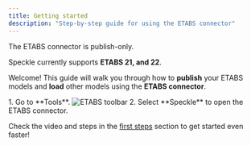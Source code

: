 ```yaml
---
title: Getting started  
description: "Step-by-step guide for using the ETABS connector"
---
```

<Note>The ETABS connector is publish-only.</Note>

<Info>Speckle currently supports **ETABS 21, and 22**.</Info>



Welcome! This guide will walk you through how to **publish** your ETABS models and **load** other models using the **ETABS connector**.


<BeforeYouBegin app="ETABS" />

<Steps>
  <Step title="Open the ETABS connector">
    1. Go to **Tools**.
    <Frame>
    <img src="/images/connectors/etabs_toolbar.jpg" alt="ETABS toolbar" />
    </Frame>
    2. Select **Speckle** to open the ETABS connector.
    <DuiLogin connector="ETABS" />
  </Step>
  <DuiPublish connector="ETABS" />
</Steps>

<Tip> Check the video and steps in the [first steps](/get-started/quickstart.mdx) section to get started even faster!</Tip>


<ConnectorConclusion connector="ETABS" actions="publish" />


<LearnMore />
